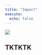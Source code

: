 ```yaml
---
title: "Impact"
execute:
  echo: false
---
```


![](images/UN_side_event_nlusiani_trusteeship_chamber.jpg){fig-align="center"}

## TKTKTK
